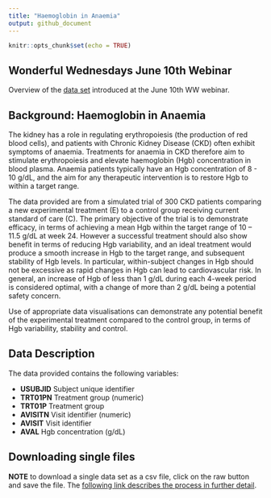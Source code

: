 ```yaml
---
title: "Haemoglobin in Anaemia"
output: github_document
---
```


```r
knitr::opts_chunk$set(echo = TRUE)
```

## Wonderful Wednesdays June 10th Webinar 

Overview of the [data set](hgb_data.csv) introduced at the June 10th WW webinar. 

## Background: Haemoglobin in Anaemia

The kidney has a role in regulating erythropoiesis (the production of red blood cells), and patients with Chronic Kidney Disease (CKD) often exhibit symptoms of anaemia. Treatments for anaemia in CKD therefore aim to stimulate erythropoiesis and elevate haemoglobin (Hgb) concentration in blood plasma. Anaemia patients typically have an Hgb concentration of 8 - 10 g/dL, and the aim for any therapeutic intervention is to restore Hgb to within a target range.

The data provided are from a simulated trial of 300 CKD patients comparing a new experimental treatment (E) to a control group receiving current standard of care (C). The primary objective of the trial is to demonstrate efficacy, in terms of achieving a mean Hgb within the target range of 10 – 11.5 g/dL at week 24. However a successful treatment should also show benefit in terms of reducing Hgb variability, and an ideal treatment would produce a smooth increase in Hgb to the target range, and subsequent stability of Hgb levels. In particular, within-subject changes in Hgb should not be excessive as rapid changes in Hgb can lead to cardiovascular risk. In general, an increase of Hgb of less than 1 g/dL during each 4-week period is considered optimal, with a change of more than 2 g/dL being a potential safety concern.

Use of appropriate data visualisations can demonstrate any potential benefit of the experimental treatment compared to the control group, in terms of Hgb variability, stability and control. 

## Data Description

The data provided contains the following variables:

* **USUBJID**	Subject unique identifier 
* **TRT01PN**	Treatment group (numeric)
* **TRT01P**	Treatment group
* **AVISITN**	Visit identifier (numeric)
* **AVISIT**	Visit identifier
* **AVAL** Hgb concentration (g/dL)

## Downloading single files

**NOTE** to download a single data set as a csv file, click on the raw button and save the file. The [following link describes the process in further detail](](https://stackoverflow.com/questions/4604663/download-single-files-from-github)).